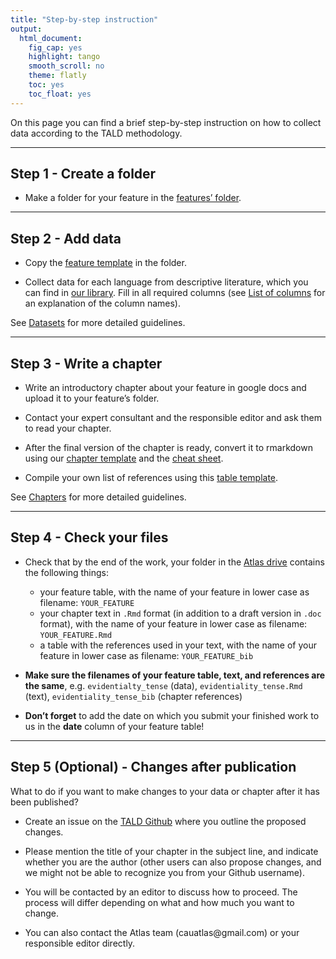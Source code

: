 ```yaml
---
title: "Step-by-step instruction"
output:
  html_document:
    fig_cap: yes
    highlight: tango
    smooth_scroll: no
    theme: flatly
    toc: yes
    toc_float: yes
---
```


On this page you can find a brief step-by-step instruction on how to collect data according to the TALD methodology.

-----------

## Step 1 - Create a folder

* Make a folder for your feature in the [features' folder](https://drive.google.com/drive/u/2/folders/1Rrm0NOH2E7dGMC97TdCFhjg7Y_FrAU3i).

-----------

## Step 2 - Add data

* Copy the [feature template](https://docs.google.com/spreadsheets/d/1HCoEBiz8A2Vd9LUApRLtMANpnsUJN-k6EaXrBYfN0IU/edit?gid=0#gid=0) in the folder.
 
* Collect data for each language from descriptive literature, which you can find in [our library](https://drive.google.com/drive/u/2/folders/14RBA31Cj1MsFSiV4E_ZqTLGOhI1dUfMD). Fill in all required columns (see [List of columns](datasets.html#list-of-columns) for an explanation of the column names).

See [Datasets](datasets.html) for more detailed guidelines.
 
-----------

## Step 3 - Write a chapter

* Write an introductory chapter about your feature in google docs and upload it to your feature’s folder.

* Contact your expert consultant and the responsible editor and ask them to read your chapter.

* After the final version of the chapter is ready, convert it to rmarkdown using our [chapter template](chapter_template/chapter_template.Rmd) and the [cheat sheet](chapter_template/chapter_cheatsheet.Rmd).

* Compile your own list of references using this [table template](https://docs.google.com/spreadsheets/d/1DrNPxHFnCHaUAdFgPzdAhXMJ4nEzl0MvZsTcvcA03EY/edit?gid=0#gid=0). 

See [Chapters](chapters.html) for more detailed guidelines.

------------

## Step 4 - Check your files

* Check that by the end of the work, your folder in the [Atlas drive](https://drive.google.com/drive/u/2/folders/1Rrm0NOH2E7dGMC97TdCFhjg7Y_FrAU3i) contains the following things:

  + your feature table, with the name of your feature in lower case as filename: `YOUR_FEATURE`
  + your chapter text in `.Rmd` format (in addition to a draft version in `.doc` format), with the name of your feature in lower case as filename: `YOUR_FEATURE.Rmd`
  + a table with the references used in your text, with the name of your feature in lower case as filename: `YOUR_FEATURE_bib`
  
* **Make sure the filenames of your feature table, text, and references are the same**, e.g. `evidentialty_tense` (data), `evidentiality_tense.Rmd` (text), `evidentiality_tense_bib` (chapter references) 

* **Don't forget** to add the date on which you submit your finished work to us in the **date** column of your feature table!

------------

## Step 5 (Optional) - Changes after publication

What to do if you want to make changes to your data or chapter after it has been published?

* Create an issue on the [TALD Github](https://github.com/LingConLab/TALD/issues) where you outline the proposed changes.

* Please mention the title of your chapter in the subject line, and indicate whether you are the author (other users can also propose changes, and we might not be able to recognize you from your Github username).

* You will be contacted by an editor to discuss how to proceed. The process will differ depending on what and how much you want to change.

* You can also contact the Atlas team (cauatlas@gmail.com) or your responsible editor directly.




